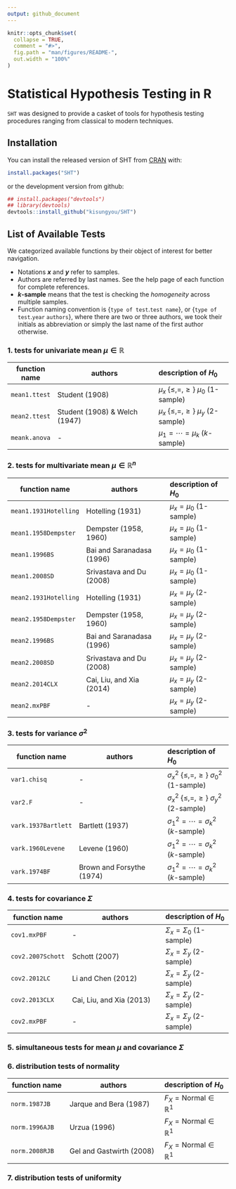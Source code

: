 ```yaml
---
output: github_document
---
```


<!-- README.md is generated from README.Rmd. Please edit that file -->

```r
knitr::opts_chunk$set(
  collapse = TRUE,
  comment = "#>",
  fig.path = "man/figures/README-",
  out.width = "100%"
)
```
# Statistical Hypothesis Testing in R

`SHT` was designed to provide a casket of tools for hypothesis testing procedures ranging from classical to modern techniques.

## Installation

You can install the released version of SHT from [CRAN](https://CRAN.R-project.org) with:

``` r
install.packages("SHT")
```
or the development version from github:
```r
## install.packages("devtools")
## library(devtools)
devtools::install_github("kisungyou/SHT")
```

## List of Available Tests
We categorized available functions by their object of interest for better navigation.

* Notations **$x$** and **$y$** refer to samples. 
* Authors are referred by last names. See the help page of each function for complete references. 
* **$k$-sample** means that the test is checking the _homogeneity_ across multiple samples.
* Function naming convention is {`type of test`.`test name`}, or {`type of test`.`year` `authors`}, where there are two or three authors, we took their initials as abbreviation or simply the last name of the first author otherwise.

### 1. tests for univariate mean $\mu \in \mathbb{R}$
| function name | authors| description of $H_0$ |
|-------|------------------------|:----------------|
| `mean1.ttest` | Student (1908)                  | $\mu_x ~\{\leq, =, \geq\}~ \mu_0$ (1-sample) |
| `mean2.ttest` | Student (1908) & Welch (1947) | $\mu_x ~\{\leq, =, \geq\}~ \mu_y$ (2-sample) |
| `meank.anova` |               -                 | $\mu_1 = \cdots = \mu_k$ ($k$-sample) |

### 2. tests for multivariate mean $\mu \in \mathbb{R}^n$
| function name | authors | description of $H_0$|
|---------------|------------------------|:----------------|
| `mean1.1931Hotelling` | Hotelling (1931)       | $\mu_x = \mu_0$ (1-sample) |
| `mean1.1958Dempster`  | Dempster (1958, 1960)  | $\mu_x = \mu_0$ (1-sample) |
| `mean1.1996BS`       | Bai and Saranadasa (1996) | $\mu_x = \mu_0$ (1-sample) |
| `mean1.2008SD`| Srivastava and Du (2008)  | $\mu_x = \mu_0$ (1-sample) |
| `mean2.1931Hotelling` | Hotelling (1931)       | $\mu_x = \mu_y$ (2-sample) |
| `mean2.1958Dempster`  | Dempster (1958, 1960)  | $\mu_x = \mu_y$ (2-sample) |
| `mean2.1996BS`       | Bai and Saranadasa (1996) | $\mu_x = \mu_y$ (2-sample) |
| `mean2.2008SD`| Srivastava and Du (2008)  | $\mu_x = \mu_y$ (2-sample) |
| `mean2.2014CLX` | Cai, Liu, and Xia (2014) | $\mu_x = \mu_y$ (2-sample) |
| `mean2.mxPBF` | - | $\mu_x = \mu_y$ (2-sample) |

### 3. tests for variance $\sigma^2$
| function name | authors | description of $H_0$|
|---------------|------------------------|:----------------|
| `var1.chisq` | -        | $\sigma_x^2 ~\{\leq, =, \geq\}~ \sigma_0^2$ (1-sample) |
| `var2.F`     | -        | $\sigma_x^2 ~\{\leq, =, \geq\}~ \sigma_y^2$ (2-sample) |
| `vark.1937Bartlett` | Bartlett (1937) | $\sigma_1^2 = \cdots = \sigma_k^2$ ($k$-sample) |
| `vark.1960Levene`   | Levene (1960)   | $\sigma_1^2 = \cdots = \sigma_k^2$ ($k$-sample) |
| `vark.1974BF`    | Brown and Forsythe (1974) | $\sigma_1^2 = \cdots = \sigma_k^2$ ($k$-sample) |

### 4. tests for covariance $\Sigma$
| function name | authors | description of $H_0$|
|---------------|------------------------|:----------------|
| `cov1.mxPBF`  | - | $\Sigma_x = \Sigma_0$ (1-sample) |
| `cov2.2007Schott`| Schott (2007) | $\Sigma_x = \Sigma_y$ (2-sample) |
| `cov2.2012LC`    | Li and Chen (2012) | $\Sigma_x = \Sigma_y$ (2-sample) |
| `cov2.2013CLX`    | Cai, Liu, and Xia (2013) | $\Sigma_x = \Sigma_y$ (2-sample) |
| `cov2.mxPBF`    | - | $\Sigma_x = \Sigma_y$ (2-sample) |

### 5. simultaneous tests for mean $\mu$ and covariance $\Sigma$

### 6. distribution tests of normality
| function name | authors | description of $H_0$|
|---------------|------------------------|:----------------|
| `norm.1987JB` | Jarque and Bera (1987) | $F_X = \textrm{Normal} \in \mathbb{R}^1$|
| `norm.1996AJB`| Urzua (1996) | $F_X = \textrm{Normal} \in \mathbb{R}^1$|
| `norm.2008RJB` | Gel and Gastwirth (2008) | $F_X = \textrm{Normal} \in \mathbb{R}^1$|

### 7. distribution tests of uniformity